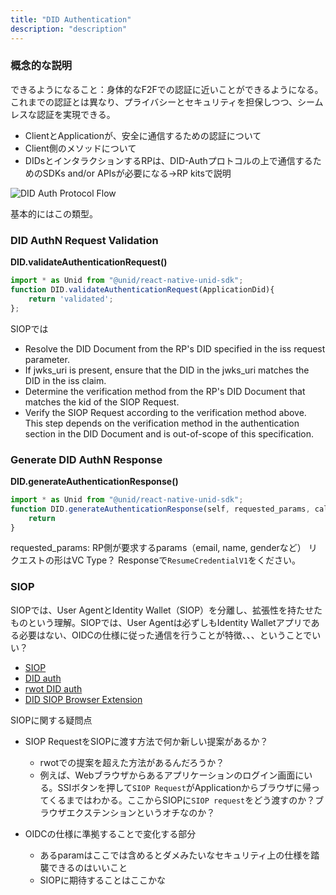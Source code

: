 ```yaml
---
title: "DID Authentication"
description: "description"
---
```


### 概念的な説明

できるようになること：身体的なF2Fでの認証に近いことができるようになる。これまでの認証とは異なり、プライバシーとセキュリティを担保しつつ、シームレスな認証を実現できる。

- ClientとApplicationが、安全に通信するための認証について
- Client側のメソッドについて
- DIDsとインタラクションするRPは、DID-Authプロトコルの上で通信するためのSDKs and/or APIsが必要になる→RP kitsで説明

![DID Auth Protocol Flow](../assets/did-authN.png)

基本的にはこの類型。

### DID AuthN Request Validation

**DID.validateAuthenticationRequest()**

```js
import * as Unid from "@unid/react-native-unid-sdk";
function DID.validateAuthenticationRequest(ApplicationDid){
    return 'validated';
};
```

SIOPでは

- Resolve the DID Document from the RP's DID specified in the iss request parameter.
- If jwks_uri is present, ensure that the DID in the jwks_uri matches the DID in the iss claim.
- Determine the verification method from the RP's DID Document that matches the kid of the SIOP Request.
- Verify the SIOP Request according to the verification method above. This step depends on the verification method in the authentication section in the DID Document and is out-of-scope of this specification.


### Generate DID AuthN Response

**DID.generateAuthenticationResponse()**
```js
import * as Unid from "@unid/react-native-unid-sdk";
function DID.generateAuthenticationResponse(self, requested_params, callback_url){
    return
}
```

requested_params: RP側が要求するparams（email, name, genderなど）
リクエストの形はVC Type？ Responseで`ResumeCredentialV1`をください。


### SIOP
SIOPでは、User AgentとIdentity Wallet（SIOP）を分離し、拡張性を持たせたものという理解。SIOPでは、User Agentは必ずしもIdentity Walletアプリである必要はない、OIDCの仕様に従った通信を行うことが特徴、、、ということでいい？

- [SIOP](https://identity.foundation/did-siop/)
- [DID auth](https://github.com/decentralized-identity/did-auth-jose/blob/master/docs/OIDCAuthentication.md)
- [rwot DID auth](https://github.com/WebOfTrustInfo/rwot6-santabarbara/blob/master/final-documents/did-auth.md)
- [DID SIOP Browser Extension](https://github.com/decentralized-identity/did-siop-browser-ext)


SIOPに関する疑問点
- SIOP RequestをSIOPに渡す方法で何か新しい提案があるか？
    - rwotでの提案を超えた方法があるんだろうか？
    - 例えば、Webブラウザからあるアプリケーションのログイン画面にいる。SSIボタンを押して`SIOP Request`がApplicationからブラウザに帰ってくるまではわかる。ここからSIOPに`SIOP request`をどう渡すのか？ブラウザエクステンションというオチなのか？

- OIDCの仕様に準拠することで変化する部分
    - あるparamはここでは含めるとダメみたいなセキュリティ上の仕様を踏襲できるのはいいこと
    - SIOPに期待することはここかな
